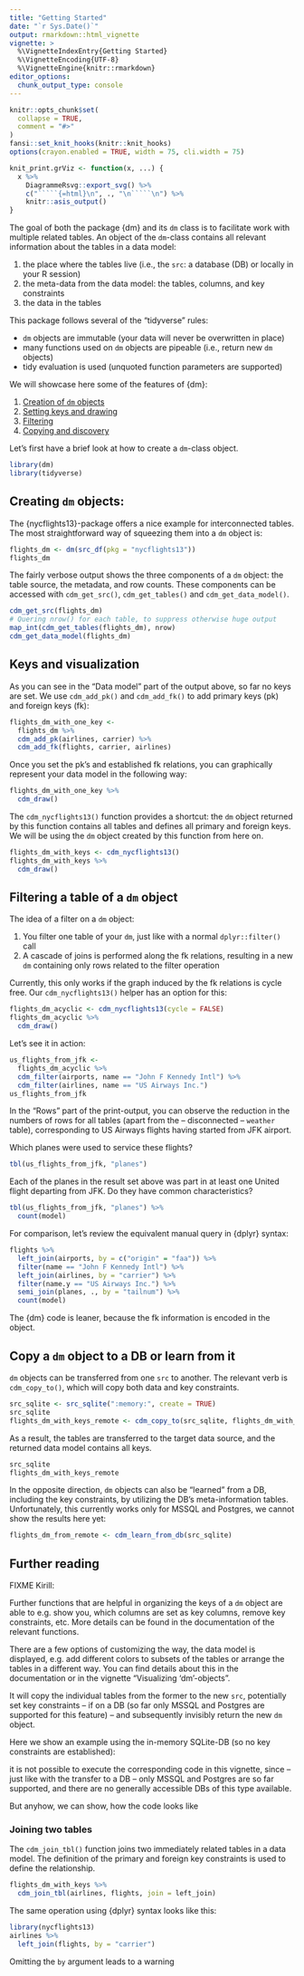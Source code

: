 ```yaml
---
title: "Getting Started"
date: "`r Sys.Date()`"
output: rmarkdown::html_vignette
vignette: >
  %\VignetteIndexEntry{Getting Started}
  %\VignetteEncoding{UTF-8}
  %\VignetteEngine{knitr::rmarkdown}
editor_options: 
  chunk_output_type: console
---
```


```r
knitr::opts_chunk$set(
  collapse = TRUE,
  comment = "#>"
)
fansi::set_knit_hooks(knitr::knit_hooks)
options(crayon.enabled = TRUE, width = 75, cli.width = 75)

knit_print.grViz <- function(x, ...) {
  x %>% 
    DiagrammeRsvg::export_svg() %>% 
    c("`````{=html}\n", ., "\n`````\n") %>% 
    knitr::asis_output()
}
```

The goal of both the package {dm} and its `dm` class is to facilitate work with multiple related tables.
An object of the `dm`-class contains all relevant information about the tables in a data model:

1. the place where the tables live (i.e., the `src`: a database (DB) or locally in your R session)
1. the meta-data from the data model: the tables, columns, and key constraints
1. the data in the tables

This package follows several of the "tidyverse" rules:

- `dm` objects are immutable (your data will never be overwritten in place)
- many functions used on `dm` objects are pipeable (i.e., return new `dm` objects)
- tidy evaluation is used (unquoted function parameters are supported)

We will showcase here some of the features of {dm}:

1. [Creation of `dm` objects](#create)
1. [Setting keys and drawing](#keys)
1. [Filtering](#filter)
1. [Copying and discovery](#copy)

Let's first have a brief look at how to create a `dm`-class object.

```r
library(dm)
library(tidyverse)
```


## Creating `dm` objects: {#create}

The {nycflights13}-package offers a nice example for interconnected tables.
The most straightforward way of squeezing them into a `dm` object is:

```r
flights_dm <- dm(src_df(pkg = "nycflights13"))
flights_dm
```

The fairly verbose output shows the three components of a `dm` object: the table source, the metadata, and row counts.
These components can be accessed with `cdm_get_src()`, `cdm_get_tables()` and `cdm_get_data_model()`.

```r
cdm_get_src(flights_dm)
# Quering nrow() for each table, to suppress otherwise huge output
map_int(cdm_get_tables(flights_dm), nrow)
cdm_get_data_model(flights_dm)
```


## Keys and visualization {#keys}

As you can see in the "Data model" part of the output above, so far no keys are set.
We use `cdm_add_pk()` and `cdm_add_fk()` to add primary keys (pk) and foreign keys (fk):

```r
flights_dm_with_one_key <- 
  flights_dm %>% 
  cdm_add_pk(airlines, carrier) %>% 
  cdm_add_fk(flights, carrier, airlines)
```

Once you set the pk's and established fk relations, you can graphically represent your data model in the following way:

```r
flights_dm_with_one_key %>% 
  cdm_draw()
```

The `cdm_nycflights13()` function provides a shortcut: the `dm` object returned by this function contains all tables and defines all primary and foreign keys.
We will be using the `dm` object created by this function from here on.

```r
flights_dm_with_keys <- cdm_nycflights13()
flights_dm_with_keys %>% 
  cdm_draw()
```


## Filtering a table of a `dm` object {#filter}

The idea of a filter on a `dm` object:

1. You filter one table of your `dm`, just like with a normal `dplyr::filter()` call
2. A cascade of joins is performed along the fk relations, resulting in a new `dm` containing only rows related to the filter operation

Currently, this only works if the graph induced by the fk relations is cycle free.
Our `cdm_nycflights13()` helper has an option for this:

```r
flights_dm_acyclic <- cdm_nycflights13(cycle = FALSE)
flights_dm_acyclic %>% 
  cdm_draw()
```

Let's see it in action:

```r
us_flights_from_jfk <- 
  flights_dm_acyclic %>%
  cdm_filter(airports, name == "John F Kennedy Intl") %>% 
  cdm_filter(airlines, name == "US Airways Inc.")
us_flights_from_jfk
```

In the "Rows" part of the print-output, you can observe the reduction in the numbers of rows for all tables (apart from the -- disconnected -- `weather` table), corresponding to US Airways flights having started from JFK airport.

Which planes were used to service these flights?

```r
tbl(us_flights_from_jfk, "planes")
```

Each of the planes in the result set above was part in at least one United flight departing from JFK.
Do they have common characteristics?

```r
tbl(us_flights_from_jfk, "planes") %>% 
  count(model)
```

For comparison, let's review the equivalent manual query in {dplyr} syntax:

```r
flights %>% 
  left_join(airports, by = c("origin" = "faa")) %>% 
  filter(name == "John F Kennedy Intl") %>%
  left_join(airlines, by = "carrier") %>% 
  filter(name.y == "US Airways Inc.") %>%
  semi_join(planes, ., by = "tailnum") %>% 
  count(model)
```

The {dm} code is leaner, because the fk information is encoded in the object.


## Copy a `dm` object to a DB or learn from it {#copy}

`dm` objects can be transferred from one `src` to another.
The relevant verb is `cdm_copy_to()`, which will copy both data and key constraints.

```r
src_sqlite <- src_sqlite(":memory:", create = TRUE)
src_sqlite
flights_dm_with_keys_remote <- cdm_copy_to(src_sqlite, flights_dm_with_keys)
```

As a result, the tables are transferred to the target data source, and the returned data model contains all keys.

```r
src_sqlite
flights_dm_with_keys_remote
```

In the opposite direction, `dm` objects can also be "learned" from a DB, including the key constraints, by utilizing the DB's meta-information tables.
Unfortunately, this currently works only for MSSQL and Postgres, we cannot show the results here yet:

```r
flights_dm_from_remote <- cdm_learn_from_db(src_sqlite)
```

## Further reading

FIXME Kirill:

Further functions that are helpful in organizing the keys of a `dm` object are able to e.g. show you, which columns are set as key columns, remove key constraints, etc.
More details can be found in the documentation of the relevant functions.

There are a few options of customizing the way, the data model is displayed, e.g. add different colors to subsets of the tables or arrange the tables in a different way.
You can find details about this in the documentation or in the vignette "Visualizing 'dm'-objects".

It will copy the individual tables from the former to the new `src`, potentially set key constraints -- if on a DB (so far only MSSQL and Postgres are supported for this feature) -- and subsequently invisibly return the new `dm` object.

Here we show an example using the in-memory SQLite-DB (so no key constraints are established):

it is not possible to execute the corresponding code in this vignette, since -- just like with the transfer to a DB -- only MSSQL and Postgres are so far supported, and there are no generally accessible DBs of this type available.

But anyhow, we can show, how the code looks like


### Joining two tables {#join}

The `cdm_join_tbl()` function joins two immediately related tables in a data model.
The definition of the primary and foreign key constraints is used to define the relationship.

```r
flights_dm_with_keys %>%
  cdm_join_tbl(airlines, flights, join = left_join)
```

The same operation using {dplyr} syntax looks like this:

```r
library(nycflights13)
airlines %>% 
  left_join(flights, by = "carrier")
```

Omitting the `by` argument leads to a warning
